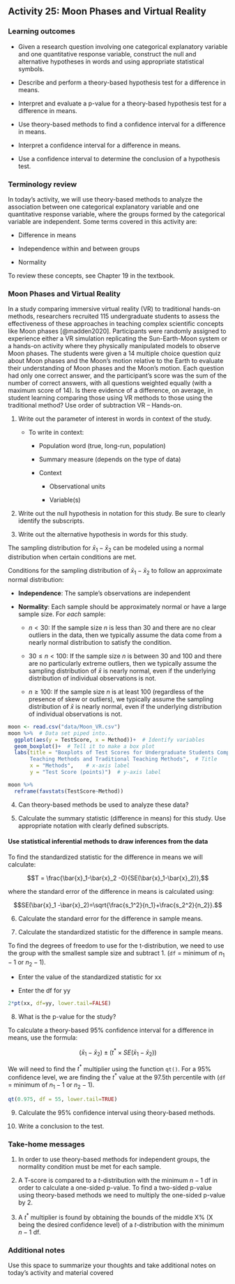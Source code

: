## Activity 25: Moon Phases and Virtual Reality

\setstretch{1}

### Learning outcomes

* Given a research question involving one categorical explanatory variable and one quantitative response variable, construct the null and alternative hypotheses
  in words and using appropriate statistical symbols.

* Describe and perform a theory-based hypothesis test for a difference in means.

* Interpret and evaluate a p-value for a theory-based hypothesis test for a difference in means.

* Use theory-based methods to find a confidence interval for a difference in means.

* Interpret a confidence interval for a difference in means.

* Use a confidence interval to determine the conclusion of a hypothesis test.

### Terminology review

In today's activity, we will use theory-based methods to analyze the association between one categorical explanatory variable and one quantitative response variable, where the groups formed by the categorical variable are independent. Some terms covered in this activity are:

* Difference in means

* Independence within and between groups

* Normality

To review these concepts, see Chapter 19 in the textbook.


### Moon Phases and Virtual Reality 

In a study comparing immersive virtual reality (VR) to traditional hands-on methods, researchers recruited 115 undergraduate students to assess the effectiveness of these approaches in teaching complex scientific concepts like Moon phases [@madden2020]. Participants were randomly assigned to experience either a VR simulation replicating the Sun-Earth-Moon system or a hands-on activity where they physically manipulated models to observe Moon phases. The students were given a 14 multiple choice question quiz about Moon phases and the Moon’s motion relative to the Earth to evaluate their understanding of Moon phases and the Moon's motion. Each question had only one correct answer, and the participant’s score was the sum of the number of correct answers, with all questions weighted equally (with a maximum score of 14).  Is there evidence of a difference, on average, in student learning comparing those using VR methods to those using the traditional method? Use order of subtraction VR – Hands-on. 

1. Write out the parameter of interest in words in context of the study.

    * To write in context:

        - Population word (true, long-run, population)

        - Summary measure (depends on the type of data)

        - Context

            - Observational units

            - Variable(s)
\vspace{1in}

2.  Write out the null hypothesis in notation for this study.  Be sure to clearly identify the subscripts.

\vspace{0.4in}

3. Write out the alternative hypothesis in words for this study.

\vspace{0.8in}

The sampling distribution for $\bar{x}_1-\bar{x}_2$ can be modeled using a normal distribution when certain conditions are met.

Conditions for the sampling distribution of $\bar{x}_1-\bar{x}_2$ to follow an approximate normal distribution:

* **Independence**: The sample’s observations are independent

* **Normality**: Each sample should be approximately normal or have a large sample size. For *each* sample:

    - $n < 30$: If the sample size $n$ is less than 30 and there are no clear outliers in the data, then we typically assume the data come from a nearly normal distribution to satisfy the condition.

    - $30 \le n < 100$: If the sample size $n$ is between 30 and 100 and there are no particularly extreme outliers, then we typically assume the sampling distribution of $\bar{x}$ is nearly normal, even if the underlying distribution of individual observations is not.
    
     - $n \geq 100$: If the sample size $n$ is at least 100 (regardless of the presence of skew or outliers), we typically assume the sampling distribution of $\bar{x}$ is nearly normal, even if the underlying distribution of individual observations is not.
    
```r
moon <- read.csv("data/Moon_VR.csv")
moon %>%  # Data set piped into...
  ggplot(aes(y = TestScore, x = Method))+  # Identify variables
  geom_boxplot()+  # Tell it to make a box plot
  labs(title = "Boxplots of Test Scores for Undergraduate Students Comparing VR 
       Teaching Methods and Traditional Teaching Methods",  # Title
       x = "Methods",    # x-axis label
       y = "Test Score (points)")  # y-axis label
```
```r
moon %>%
  reframe(favstats(TestScore~Method))
```

4.  Can theory-based methods be used to analyze these data?

\vspace{1.2in}

5. Calculate the summary statistic (difference in means) for this study.  Use appropriate notation with clearly defined subscripts.

\vspace{1in}

#### Use statistical inferential methods to draw inferences from the data {-}

To find the standardized statistic for the difference in means we will calculate:

$$T = \frac{\bar{x}_1-\bar{x}_2 -0}{SE(\bar{x}_1-\bar{x}_2)},$$

where the standard error of the difference in means is calculated using:

$$SE(\bar{x}_1 -\bar{x}_2)=\sqrt{\frac{s_1^2}{n_1}+\frac{s_2^2}{n_2}}.$$

6.  Calculate the standard error for the difference in sample means.

\vspace{0.5in}

7.  Calculate the standardized statistic for the difference in sample means.

\vspace{0.5in}

To find the degrees of freedom to use for the t-distribution, we need to use the group with the smallest sample size and subtract 1.  (`df` = minimum of $n_1 - 1$ or  $n_2 - 1$).  

\vspace{0.2in}

* Enter the value of the standardized statistic for xx

* Enter the df for yy

```r
2*pt(xx, df=yy, lower.tail=FALSE)
```
\vspace{0.3in}

8.  What is the p-value for the study?

\vspace{0.2in}

To calculate a theory-based 95\% confidence interval for a difference in means, use the formula:

$$(\bar{x}_1- \bar{x}_2)\pm (t^* \times SE(\bar{x}_1- \bar{x}_2))$$

We will need to find the $t^*$ multiplier using the function `qt()`.  For a 95\% confidence level, we are finding the $t^*$ value at the 97.5th percentile with (`df` = minimum of $n_1 - 1$ or  $n_2 - 1$).

```r
qt(0.975, df = 55, lower.tail=TRUE)
```
9.  Calculate the 95\% confidence interval using theory-based methods.

\vspace{0.5in}

10. Write a conclusion to the test.
\vspace{0.7in}

### Take-home messages

1.  In order to use theory-based methods for independent groups, the normality condition must be met for each sample.  

2.  A T-score is compared to a $t$-distribution with the minimum $n - 1$ df in order to calculate a one-sided p-value. To find a two-sided p-value using theory-based methods we need to multiply the one-sided p-value by 2.  

3.  A $t^*$ multiplier is found by obtaining the bounds of the middle X% (X being the desired confidence level) of a $t$-distribution with the minimum $n - 1$ df.


### Additional notes

Use this space to summarize your thoughts and take additional notes on today's activity and material covered

\vspace{3in}
\newpage



